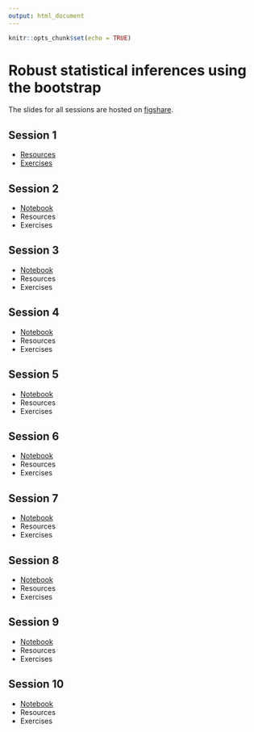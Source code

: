 ```yaml
---
output: html_document
---
```


```r
knitr::opts_chunk$set(echo = TRUE)
```

# Robust statistical inferences using the bootstrap

The slides for all sessions are hosted on [figshare]().

## Session 1

- [Resources](resources.html)
- [Exercises](exercises.html)

## Session 2

- [Notebook](session2.html)
- Resources
- Exercises

## Session 3

- [Notebook](session2.html)
- Resources
- Exercises

## Session 4

- [Notebook](session2.html)
- Resources
- Exercises

## Session 5

- [Notebook](session2.html)
- Resources
- Exercises

## Session 6

- [Notebook](session2.html)
- Resources
- Exercises

## Session 7

- [Notebook](session2.html)
- Resources
- Exercises

## Session 8

- [Notebook](session2.html)
- Resources
- Exercises

## Session 9

- [Notebook](session2.html)
- Resources
- Exercises

## Session 10

- [Notebook](session2.html)
- Resources
- Exercises
